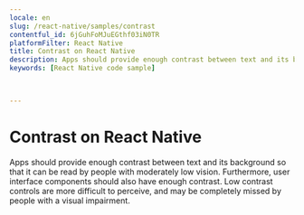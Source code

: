 ```yaml
---
locale: en
slug: /react-native/samples/contrast
contentful_id: 6jGuhFoMJuEGthf03iN0TR
platformFilter: React Native
title: Contrast on React Native
description: Apps should provide enough contrast between text and its background so that it can be read by people with moderately low vision.
keywords: [React Native code sample]


	
---
```


# Contrast on React Native

Apps should provide enough contrast between text and its background so that it can be read by people with moderately low vision. Furthermore, user interface components should also have enough contrast. Low contrast controls are more difficult to perceive, and may be completely missed by people with a visual impairment.

<CodeSample id="screen-contrast" locale="en" platform="react native"/>